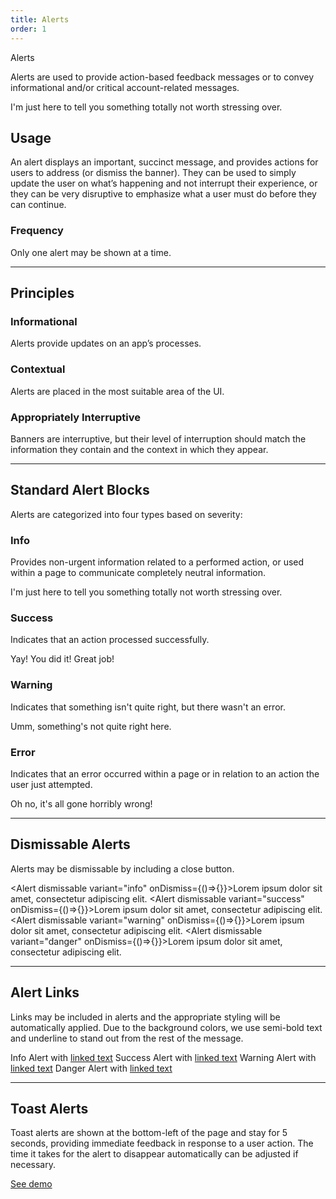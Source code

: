 ```yaml
---
title: Alerts
order: 1
---
```



<DocsHeading to="/api/alert/" type="code">Alerts</DocsHeading>

Alerts are used to provide action-based feedback messages or to convey informational and/or critical account-related messages.

<Alert>I'm just here to tell you something totally not worth stressing over.</Alert>

## Usage
An alert displays an important, succinct message, and provides actions for users to address (or dismiss the banner).  They can be used to simply update the user on what’s happening and not interrupt their experience, or they can be very disruptive to emphasize what a user must do before they can continue.

### Frequency
Only one alert may be shown at a time.

<span class="horizontal-spacer"></span>

<hr class="article-divider" />

## Principles

### Informational
Alerts provide updates on an app’s processes.

### Contextual
Alerts are placed in the most suitable area of the UI.

### Appropriately Interruptive
Banners are interruptive, but their level of interruption should match the information they contain and the context in which they appear.

<span class="horizontal-spacer"></span>

<hr class="article-divider" />


## Standard Alert Blocks

Alerts are categorized into four types based on severity:

### Info
Provides non-urgent information related to a performed action, or used within a page to communicate completely neutral information.

<Alert>I'm just here to tell you something totally not worth stressing over.</Alert>

### Success
Indicates that an action processed successfully.

<Alert variant="success">Yay!  You did it!  Great job!</Alert>

### Warning
Indicates that something isn't quite right, but there wasn't an error.

<Alert variant="warning">Umm, something's not quite right here.</Alert>

### Error
Indicates that an error occurred within a page or in relation to an action the user just attempted.

<Alert variant="danger">Oh no, it's all gone horribly wrong!</Alert>
<span class="horizontal-spacer"></span>

<hr class="article-divider" />

## Dismissable Alerts
Alerts may be dismissable by including a close button.

<Alert dismissable variant="info" onDismiss={()=>{}}>Lorem ipsum dolor sit amet, consectetur adipiscing elit.</Alert>
<Alert dismissable variant="success" onDismiss={()=>{}}>Lorem ipsum dolor sit amet, consectetur adipiscing elit.</Alert>
<Alert dismissable variant="warning" onDismiss={()=>{}}>Lorem ipsum dolor sit amet, consectetur adipiscing elit.</Alert>
<Alert dismissable variant="danger" onDismiss={()=>{}}>Lorem ipsum dolor sit amet, consectetur adipiscing elit.</Alert>
<span class="horizontal-spacer"></span>

<hr class="article-divider" />

## Alert Links
Links may be included in alerts and the appropriate styling will be automatically applied.  Due to the background colors, we use semi-bold text and underline to stand out from the rest of the message.

<Alert variant="info">Info Alert with <a href="#">linked text</a></Alert>
<Alert variant="success">Success Alert with <a href="#">linked text</a></Alert>
<Alert variant="warning">Warning Alert with <a href="#">linked text</a></Alert>
<Alert variant="danger">Danger Alert with <a href="#">linked text</a></Alert>
<span class="horizontal-spacer"></span>

<hr class="article-divider" />

## Toast Alerts
Toast alerts are shown at the bottom-left of the page and stay for 5 seconds, providing immediate feedback in response to a user action.  The time it takes for the alert to disappear automatically can be adjusted if necessary.

[See demo](/api/toast/)
<span class="horizontal-spacer"></span>
